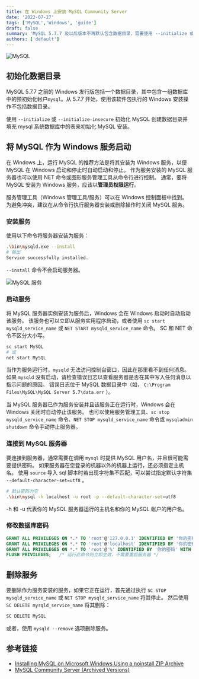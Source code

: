 ```yaml
---
title: 在 Windows 上安装 MySQL Community Server
date: '2022-07-27'
tags: ['MySQL','Windows', 'guide']
draft: false
summary: 'MySQL 5.7.7 及以后版本不再默认包含数据目录，需要使用 --initialize 或 --initialize-insecure 初始化。安装 MySQL 为 Windows 服务可以通过命令  .\bin\mysqld.exe --install 实现，启动服务使用 sc start MySQL 或 net start MySQL。'
authors: ['default']
---
```



![MySQL](https://s2.loli.net/2022/07/27/Q4KBXqfTAb6WcZk.png)

## 初始化数据目录
MySQL 5.7.7 之前的 Windows 发行版包括一个数据目录，其中包含一组数据库中的预初始化帐户`mysql`。从 5.7.7 开始，使用该软件包执行的 Windows 安装操作不包括数据目录。 

使用 `--initialize` 或 `--initialize-insecure` 初始化 MySQL 创建数据目录并填充 mysql 系统数据库中的表来初始化 MySQL 安装。 

## 将 MySQL 作为 Windows 服务启动
在 Windows 上，运行 MySQL 的推荐方法是将其安装为 Windows 服务，以便 MySQL 在 Windows 启动和停止时自动启动和停止。 作为服务安装的 MySQL 服务器也可以使用 NET 命令或图形服务管理工具从命令行进行控制。 通常，要将 MySQL 安装为 Windows 服务，应该以**管理员权限运行**。

服务管理工具（Windows 管理工具/服务）可以在 Windows 控制面板中找到。 为避免冲突，建议在从命令行执行服务器安装或删除操作时关闭 MySQL 服务。

### 安装服务
使用以下命令将服务器安装为服务：
```bash
.\bin\mysqld.exe --install
# 输出
Service successfully installed.
```
`--install` 命令不会启动服务器。

![MySQL 服务](https://s2.loli.net/2022/07/27/qXIlyQg9etihFZE.png)

### 启动服务
将 MySQL 服务器实例安装为服务后，Windows 会在 Windows 启动时自动启动该服务。 该服务也可以立即从服务实用程序启动，或者使用 `sc start mysqld_service_name` 或 `NET START mysqld_service_name` 命令。 SC 和 NET 命令不区分大小写。
```bash
sc start MySQL
# 或
net start MySQL
```

当作为服务运行时，`mysqld` 无法访问控制台窗口，因此在那里看不到任何消息。 如果 `mysqld` 没有启动，请检查错误日志以查看服务器是否在其中写入任何消息以指示问题的原因。 错误日志位于 MySQL 数据目录中（如， `C:\Program Files\MySQL\MySQL Server 5.7\data.err` ）。

当 MySQL 服务器已作为服务安装并且该服务正在运行时，Windows 会在 Windows 关闭时自动停止该服务。 也可以使用服务管理工具、`sc stop mysqld_service_name` 命令、`NET STOP mysqld_service_name` 命令或 `mysqladmin shutdown` 命令手动停止服务器。

### 连接到 MySQL 服务器
要连接到服务器，通常需要在调用 `mysql` 时提供 MySQL 用户名，并且很可能需要提供密码。 如果服务器在您登录的机器以外的机器上运行，还必须指定主机名。 使用 `source` 导入 sql 脚本时若出现字符集不匹配，可以尝试指定默认字符集 `--default-character-set=utf8` 。
```bash
# 默认密码为空
.\bin\mysql -h localhost -u root -p --default-character-set=utf8
```
-h 和 -u 代表你的 MySQL 服务器运行的主机名和你的 MySQL 帐户的用户名。 

### 修改数据库密码
```sql
GRANT ALL PRIVILEGES ON *.* TO 'root'@'127.0.0.1' IDENTIFIED BY '你的密码' WITH GRANT OPTION;
GRANT ALL PRIVILEGES ON *.* TO 'root'@'localhost' IDENTIFIED BY '你的密码' WITH GRANT OPTION;
GRANT ALL PRIVILEGES ON *.* TO 'root'@'%' IDENTIFIED BY '你的密码' WITH GRANT OPTION;
FLUSH PRIVILEGES;   /* 运行此命令则立即生效，不需要重启服务器 */
```

## 删除服务
要删除作为服务安装的服务，如果它正在运行，首先通过执行 `SC STOP mysqld_service_name` 或 `NET STOP mysqld_service_name` 将其停止。 然后使用 `SC DELETE mysqld_service_name` 将其删除：
```bash
SC DELETE MySQL
```
或者，使用 `mysqld --remove` 选项删除服务。



## 参考链接
- [Installing MySQL on Microsoft Windows Using a noinstall ZIP Archive](https://dev.mysql.com/doc/refman/5.7/en/windows-install-archive.html)
- [MySQL Community Server (Archived Versions)](https://downloads.mysql.com/archives/community/)
